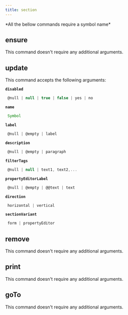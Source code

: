 ```yaml
---
title: section
---
```



  <Callout type="error" emoji="">
   *All the bellow commands require a symbol name*
  </Callout>

## ensure

This command doesn't require any additional arguments.


## update

This command accepts the following arguments:

**`disabled`**
```js filename="type"
 @null | null | true | false | yes | no
```
**`name`**
```js filename="type"
 Symbol
```
**`label`**
```js filename="type"
 @null | @empty | label
```
**`description`**
```js filename="type"
 @null | @empty | paragraph
```
**`filterTags`**
```js filename="type"
 @null | null | text1, text2,...
```
**`propertyEditorLabel`**
```js filename="type"
 @null | @empty | @@text | text
```
**`direction`**
```js filename="type"
 horizontal | vertical
```
**`sectionVariant`**
```js filename="type"
 form | propertyEditor
```

## remove

This command doesn't require any additional arguments.


## print

This command doesn't require any additional arguments.


## goTo


This command doesn't require any additional arguments.

